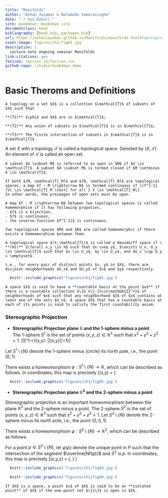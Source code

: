 ```yaml
--- 
title: "Manifolds"
author: "Ashan Jayamal & Nalamudu Samarasinghe"
date: "`r Sys.Date()`"
site: bookdown::bookdown_site
documentclass: book
bibliography: [book.bib, packages.bib]
url: https://ashanjayamal.github.io/Manifolds/manifolds.html#topological-manifolds
cover-image: figures/ch1/fig01.jpg
description: |
  Lecture note ongoing seminar Manifolds
link-citations: yes
favicon: favicon_io/favicon.ico
github-repo: rstudio/bookdown-demo
---
```




# Basic Theroms and Definitions

```definition
A topology on a set $X$ is a collection $\mathcal{T}$ of subsets of $X$ such that

**(T1)** $\phi$ and $X$ are in $\mathcal{T}$;

**(T2)** Any union of subsets in $\mathcal{T}$ is in $\mathcal{T}$;

**(T3)** The finite intersection of subsets in $\mathcal{T}$ is in $\mathcal{T}$.

```
A set $X$ with a topology $\mathcal{T}$ is called a topological space. Denoted by $(X,\mathcal{T})$. An element of $\mathcal{T}$ is called an open set.

```definition
A subset $U \subset M$ is referred to as open in $M$ if $U \in \mathcal{T}$. A subset $A \subset M$ is termed closed if $M \setminus A \in \mathcal{T}$.
```

```definition
If both $(M, \mathcal{T}_M)$ and $(N, \mathcal{T}_N)$ are topological spaces, a map $f : M \rightarrow N$ is termed continuous if \[f^{-1}(V) \in \mathcal{T}_M \text{ for all } V \in \mathcal{T}_N\].
In other words, the preimages of open sets must be open.
```

```definition
A map $f : M \rightarrow N$ between two topological spaces is called homemorphism if it has following propoties.
- $f$ is a bijection,
- $f$ is continuous,
- the inverse function $f^{-1}$ is continuous.

Two topological spaces $M$ and $N$ are called homeomorphic if there exists a homeomorphism between them.
```

```definition
A topological space $(X,\mathcal{T})$ is called a Hausdorff space if \
**(H1)** $\forall x,y \in X$ such that $x \neq y$, $\exists U_x, U_y \in \mathcal{T}$ such that $x \in U_x$, $y \in U_y$, and $U_x \cap U_y = \emptyset$.

i.e., for every pair of distinct points $x, y$ in $X$, there are disjoint neighborhoods $U_x$ and $U_y$ of $x$ and $y$ respectively.
```

```r
  knitr::include_graphics('figures/ch1/fig01.jpg') 
```
```definition
A space $X$ is said to have a **countable basis at the point $x$** if there is a countable collection $\{U_n\}_{n\in\mathbb{Z}^+}$ of neighborhoods of $x$ such that any neighborhood $U$ of $x$ contains at least one of the sets $U_n$. A space $X$ that has a countable basis at each of its points is said to satisfy the first countability axiom.
```

###  Stereographic Projection

- **Stereographic Projection plane $\mathbb{R}$ and the 1-sphere minus a point**\
The 1-sphere $S^1$ is the set of points $(x,y,z) \in \mathbb{R}^3$ such that $x^2 + y^2 + z^2 = 1$.
\[S^1:=\{(x,y): ||(x,y)||=1\}\]

Let $S^1 \setminus \{N\}$ denote the 1-sphere minus (circle) its north pole, i.e., the point $(0,1)$.

There exists a homeomorphism $\varphi : S^1 \setminus \{N\} \to \mathbb{R}$, which can be described as follows. In coordinates, this map is precisely
\[\varphi(x,y) = \frac{x}{1-y}\]


```r
  knitr::include_graphics('figures/ch1/fig05.jpg') 
```
- **Stereographic Projection plane $\mathbb{R}^2$ and the 2-sphere minus a point**\

Stereographic projection is an important homeomorphism between the plane $\mathbb{R}^2$ and the 2-sphere minus a point. The 2-sphere $S^2$ is the set of points $(x,y,z) \in \mathbb{R}^3$ such that $x^2 + y^2 + z^2 = 1$. Let $S^2 \setminus \{N\}$ denote the 2-sphere minus its north pole, i.e., the point $(0,0,1)$.

There exists a homeomorphism $\varphi : S^2 \setminus \{N\} \to \mathbb{R}^2$, which can be described as follows. 

For a point $p \in S^2 \setminus \{N\}$, let $\varphi(p)$ denote the unique point in $P$ such that the intersection of the segment $\overline{Nf(p)}$ and $S^2$ is $p$. In coordinates, this map is precisely
\[\varphi(x,y,z) = \left(\frac{x}{1-z}, \frac{y}{1-z}\right).\]

```r
  knitr::include_graphics('figures/ch1/fig03.jpg') 
```

```r
  knitr::include_graphics('figures/ch1/fig04.jpg') 
```

```definition
If $X$ is a space, a point $x$ of $X$ is said to be an **isolated point** of $X$ if the one-point set $\{x\}$ is open in $X$.
```
